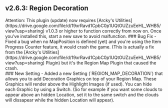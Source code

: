 ## v2.6.3: Region Decoration
<Callout type="attention">
  Attention: This plugin (update) now requires [Arcky's Utilities](https://drive.google.com/file/d/19xrRavd1CpbC0p1UQtOUZzuEeHL_WHB5/view?usp=sharing) v1.0.3 or higher to function correctly from now on. Once you've installed this, start a new save to avoid malfunction.
</Callout>
### Bug Fix 
- Fixed a bug when no MapPosition is defined (yet) and you're using the Item Progress Counter feature, it would crash the game. (This is actually a fix from the [Arcky's Utilities](https://drive.google.com/file/d/19xrRavd1CpbC0p1UQtOUZzuEeHL_WHB5/view?usp=sharing) Plugin) but it's the Region Map Plugin that caused the crash.
<br/>
### New Setting 
- Added a new Setting (`REGION_MAP_DECORATION`) that allows you to add Decoration Graphics on top of your Region Map. These Graphics will render above the Highlight Images (if used). You can hide each Graphic by using a Switch. (So for example if you want some clouds to appear above an hidden Location, set it to the same switch and the clouds will dissapear while the hidden Location will appear).